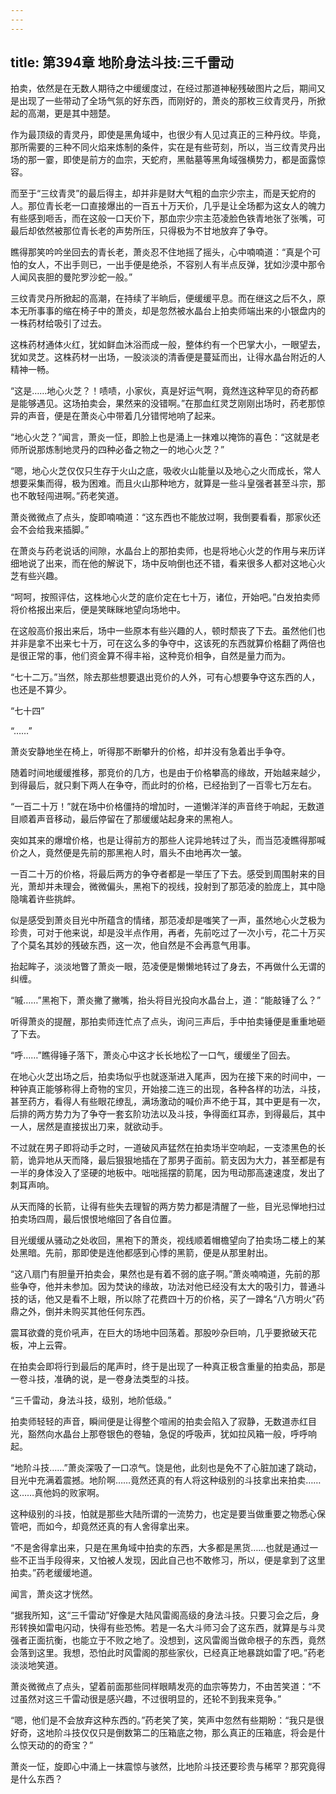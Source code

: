 ```yaml
---
---
---
```

title: 第394章 地阶身法斗技:三千雷动
---



拍卖，依然是在无数人期待之中缓缓度过，在经过那道神秘残破图片之后，期间又是出现了一些带动了全场气氛的好东西，而刚好的，萧炎的那枚三纹青灵丹，所掀起的高潮，更是其中翘楚。

作为最顶级的青灵丹，即使是黑角域中，也很少有人见过真正的三种丹纹。毕竟，那所需要的三种不同火焰来炼制的条件，实在是有些苛刻，所以，当三纹青灵丹出场的那一霎，即使是前方的血宗，天蛇府，黑骷墓等黑角域强横势力，都是面露惊容。

而至于“三纹青灵”的最后得主，却并非是财大气粗的血宗少宗主，而是天蛇府的人。那位青长老一口直接爆出的一百五十万天价，几乎是让全场都为这女人的魄力有些感到咂舌，而在这般一口天价下，那血宗少宗主范凌脸色铁青地张了张嘴，可最后却依然被那位青长老的声势所压，只得极为不甘地放弃了争夺。

瞧得那笑吟吟坐回去的青长老，萧炎忍不住地摇了摇头，心中喃喃道：“真是个可怕的女人，不出手则已，一出手便是绝杀，不容别人有半点反弹，犹如沙漠中那令人闻风丧胆的曼陀罗沙蛇一般。”

三纹青灵丹所掀起的高潮，在持续了半晌后，便缓缓平息。而在继这之后不久，原本无所事事的缩在椅子中的萧炎，却是忽然被水晶台上拍卖师端出来的小银盘内的一株药材给吸引了过去。

这株药材通体火红，犹如鲜血沐浴而成一般，整体约有一个巴掌大小，一眼望去，犹如灵芝。这株药材一出场，一股淡淡的清香便是蔓延而出，让得水晶台附近的人精神一畅。

“这是……地心火芝？！啧啧，小家伙，真是好运气啊，竟然连这种罕见的奇药都是能够遇见。这场拍卖会，果然来的没错啊。”在那血红灵芝刚刚出场时，药老那惊异的声音，便是在萧炎心中带着几分错愕地响了起来。

“地心火芝？”闻言，萧炎一怔，即脸上也是涌上一抹难以掩饰的喜色：“这就是老师所说那炼制地灵丹的四种必备之物之一的地心火芝？”

“嗯，地心火芝仅仅只生存于火山之底，吸收火山能量以及地心之火而成长，常人想要采集而得，极为困难。而且火山那种地方，就算是一些斗皇强者甚至斗宗，那也不敢轻闯进啊。”药老笑道。

萧炎微微点了点头，旋即喃喃道：“这东西也不能放过啊，我倒要看看，那家伙还会不会给我来插脚。”

在萧炎与药老说话的间隙，水晶台上的那拍卖师，也是将地心火芝的作用与来历详细地说了出来，而在他的解说下，场中反响倒也还不错，看来很多人都对这地心火芝有些兴趣。

“呵呵，按照评估，这株地心火芝的底价定在七十万，诸位，开始吧。”白发拍卖师将价格报出来后，便是笑眯眯地望向场地中。

在这般高价报出来后，场中一些原本有些兴趣的人，顿时颓丧了下去。虽然他们也并非是拿不出来七十万，可在这么多的争夺中，这该死的东西就算价格翻了两倍也是很正常的事，他们资金算不得丰裕，这种竞价相争，自然是量力而为。

“七十二万。”当然，除去那些想要退出竞价的人外，可有心想要争夺这东西的人，也还是不算少。

“七十四”

“……”

萧炎安静地坐在椅上，听得那不断攀升的价格，却并没有急着出手争夺。

随着时间地缓缓推移，那竞价的几方，也是由于价格攀高的缘故，开始越来越少，到得最后，就只剩下两人在争夺，而此时的价格，已经抬到了一百零七万左右。

“一百二十万！”就在场中价格僵持的增加时，一道懒洋洋的声音终于响起，无数道目顺着声音移动，最后停留在了那缓缓站起身来的黑袍人。

突如其来的爆增价格，也是让得前方的那些人诧异地转过了头，而当范凌瞧得那喊价之人，竟然便是先前的那黑袍人时，眉头不由地再次一皱。

一百二十万的价格，将最后两方的争夺者都是一举压了下去。感受到周围射来的目光，萧却并未理会，微微偏头，黑袍下的视线，投射到了那范凌的脸庞上，其中隐隐噙着许些挑衅。

似是感受到萧炎目光中所蕴含的情绪，那范凌却是嗤笑了一声，虽然地心火芝极为珍贵，可对于他来说，却是没半点作用，再者，先前吃过了一次小亏，花二十万买了个莫名其妙的残破东西，这一次，他自然是不会再意气用事。

抬起眸子，淡淡地瞥了萧炎一眼，范凌便是懒懒地转过了身去，不再做什么无谓的纠缠。

“嘁……”黑袍下，萧炎撇了撇嘴，抬头将目光投向水晶台上，道：“能敲锤了么？”

听得萧炎的提醒，那拍卖师连忙点了点头，询问三声后，手中拍卖锤便是重重地砸了下去。

“呼……”瞧得锤子落下，萧炎心中这才长长地松了一口气，缓缓坐了回去。

在地心火芝出场之后，拍卖场似乎也就逐渐进入尾声，因为在接下来的时间中，一种钟真正能够称得上奇物的宝贝，开始接二连三的出现，各种各样的功法，斗技，甚至药方，看得人有些眼花缭乱，满场激动的喊价声不绝于耳，其中更是有一次，后排的两方势力为了争夺一套玄阶功法以及斗技，争得面红耳赤，到得最后，其中一人，居然是直接拔出刀来，就欲动手。

不过就在男子即将动手之时，一道破风声猛然在拍卖场半空响起，一支漆黑色的长箭，诡异地从天而降，最后狠狠地插在了那男子面前。箭支因为大力，甚至都是有一半的身体没入了坚硬的地板中。咄咄摇摆的箭尾，因为甩动那高速速度，发出了刺耳声响。

从天而降的长箭，让得有些失去理智的两方势力都是清醒了一些，目光忌惮地扫过拍卖场四周，最后恨恨地缩回了各自位置。

目光缓缓从骚动之处收回，黑袍下的萧炎，视线顺着帽檐望向了拍卖场二楼上的某处黑暗。先前，那即使是连他都感到心悸的黑箭，便是从那里射出。

“这八扇门有胆量开拍卖会，果然也是有着不弱的底子啊。”萧炎喃喃道，先前的那些争夺，他并未参加。因为焚诀的缘故，功法对他已经没有太大的吸引力，普通斗技的话，他又是看不上眼，所以除了花费四十万的价格，买了一蹲名“八方明火”药鼎之外，倒并未购买其他任何东西。

震耳欲聋的竞价吼声，在巨大的场地中回荡着。那股吵杂巨响，几乎要掀破天花板，冲上云霄。

在拍卖会即将行到最后的尾声时，终于是出现了一种真正极含重量的拍卖品，那是一卷斗技，准确的说，是一卷身法类型的斗技。

“三千雷动，身法斗技，级别，地阶低级。”

拍卖师轻轻的声音，瞬间便是让得整个喧闹的拍卖会陷入了寂静，无数道赤红目光，豁然向水晶台上那卷银色的卷轴，急促的呼吸声，犹如拉风箱一般，呼呼响起。

“地阶斗技……”萧炎深吸了一口凉气。饶是他，此刻也是免不了心脏加速了跳动，目光中充满着震撼。地阶啊……竟然还真的有人将这种级别的斗技拿出来拍卖……这……真他妈的败家啊。

这种级别的斗技，怕就是那些大陆所谓的一流势力，也定是要当做重要之物悉心保管吧，而如今，却竟然还真的有人舍得拿出来。

“不是舍得拿出来，只是在黑角域中拍卖的东西，大多都是黑货……也就是通过一些不正当手段得来，又怕被人发现，因此自己也不敢修习，所以，便是拿到了这里拍卖。”药老缓缓地道。

闻言，萧炎这才恍然。

“据我所知，这“三千雷动”好像是大陆风雷阁高级的身法斗技。只要习会之后，身形转换如雷电闪动，快得有些恐怖。若是一名大斗师习会了这东西，就算是与斗灵强者正面抗衡，也能立于不败之地了。没想到，这风雷阁当做命根子的东西，竟然会落到这里。我想，恐怕此时风雷阁的那些家伙，已经真正地暴跳如雷了吧。”药老淡淡地笑道。

萧炎微微点了点头，望着前面那些同样眼睛发亮的血宗等势力，不由苦笑道：“不过虽然对这三千雷动很是感兴趣，不过很明显的，还轮不到我来竞争。”

“嗯，他们是不会放弃这种东西的。”药老笑了笑，笑声中忽然有些期盼：“我只是很好奇，这地阶斗技仅仅只是倒数第二的压箱底之物，那么真正的压箱底，将会是什么惊天动的的奇宝？”

萧炎一怔，旋即心中涌上一抹震惊与骇然，比地阶斗技还要珍贵与稀罕？那究竟得是什么东西？